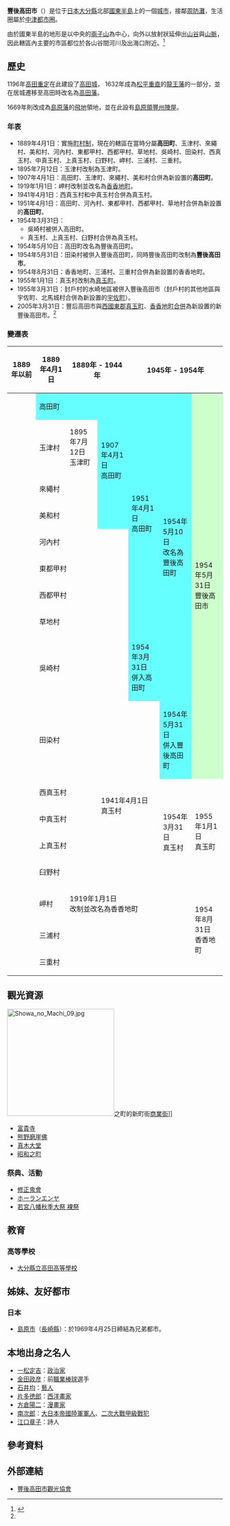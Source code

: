 {{日本都市
| 自治體名=豐後高田市
| 圖像=[[File:富貴寺_大堂.JPG|240px]]
| 圖像說明=[[富貴寺|富貴寺]]
| 市章=[[File:Emblem_of_Bungotakada.JPG|100px]]
| 日文原名=豊後高田市
| 平假名=ぶんごたかだし
| 羅馬字拼音=Bungotakada-shi
| 都道府縣=大分縣
| 支廳=
| 編號=44209-7
| 面積=206.64
| 邊界未定=
| 人口=25,224
| 統計時間=2008年4月1日
| 自治體=[[宇佐市|宇佐市]]、[[杵築市|杵築市]]、[[國東市|國東市]]
| 樹=[[柿|柿]]
| 花=[[秋英|秋英]]
| 其他象徵物=
| 其他象徵=
| 市長=[[永松博文|永松博文]]
| 卸任日期=2009年4月23日
| 議員數=26
| 郵遞區號=879-0692
| 所在地=豐後高田市御玉114
| 電話號碼=978-22-3100
| 外部連結=http://www.city.bungotakada.oita.jp/
| 經度=
| 緯度=
| 地圖=[[File:Bungotakada_in_Oita_Prefecture.png|250px]]
| 註記=人口：[http://www.city.bungotakada.oita.jp/shimin/jinko_setai.jsp 豐後高田市官方網頁]
}}
'''豐後高田市'''（{{jpn|j=豊後高田市|hg=ぶんごたかだし|rm=Bungotakada shi|f=y}}）是位于[[日本|日本]][[大分縣|大分縣]]北部[[國東半島|國東半島]]上的一個[[城市|城市]]，接鄰[[周防灘|周防灘]]，生活圈屬於[[中津都市圈|中津都市圈]]。

由於國東半島的地形是以中央的[[兩子山|兩子山]]為中心，向外以放射狀延伸出[[山谷|山谷]]與[[山脈|山脈]]，因此轄區內主要的市區都位於各山谷間河川及出海口附近。<ref name=brief>{{Cite web| publisher=豐後高田市| title=豐後高田市的介紹| url=http://www.city.bungotakada.oita.jp/gaiyou/syoukai.jsp| accessdate=2008年11月29日| language=ja| deadurl=yes| archiveurl=https://web.archive.org/web/20081207102501/http://www.city.bungotakada.oita.jp/gaiyou/syoukai.jsp| archivedate=2008年12月7日}}</ref>

== 歷史 ==
1196年[[高田重定|高田重定]]在此建設了[[高田城_(豐後國)|高田城]]， 1632年成為[[松平重直|松平重直]]的[[龍王藩|龍王藩]]的一部分，並在居城遷移至高田時改名為[[高田藩_(豐後國)|高田藩]]。

1669年則改成為[[島原藩|島原藩]]的[[飛地|飛地]]領地，並在此設有[[島原領豐州陣屋|島原領豐州陣屋]]。

=== 年表 ===
* 1889年4月1日：實施[[町村制|町村制]]，現在的轄區在當時分屬'''高田町'''、玉津村、來繩村、美和村、河內村、東都甲村、西都甲村、草地村、吳崎村、田染村、西真玉村、中真玉村、上真玉村、臼野村、岬村、三浦村、三重村。
* 1895年7月12日：玉津村改制為玉津町。
* 1907年4月1日：高田町、玉津町、來繩村、美和村合併為新設置的'''高田町'''。
* 1919年1月1日：岬村改制並改名為[[香香地町|香香地町]]。
* 1941年4月1日：西真玉村和中真玉村合併為真玉村。
* 1951年4月1日：高田町、河內村、東都甲村、西都甲村、草地村合併為新設置的'''高田町'''。
* 1954年3月31日：
** 吳崎村被併入高田町。
** 真玉村、上真玉村、臼野村合併為真玉村。
* 1954年5月10日：高田町改名為豐後高田町。
* 1954年5月31日：田染村被併入豐後高田町，同時豐後高田町改制為'''豐後高田市'''。
* 1954年8月31日：香香地町、三浦村、三重村合併為新設置的香香地町。
* 1955年1月1日：真玉村改制為[[真玉町|真玉町]]。
* 1955年3月31日：封戶村的水崎地區被併入豐後高田市（封戶村的其他地區與宇佐町、北馬城村合併為新設置的[[宇佐町|宇佐町]]）。
* 2005年3月31日：豐后高田市與[[西國東郡|西國東郡]][[真玉町|真玉町]]、[[香香地町|香香地町]][[市町村合併|合併]]為新設置的新豐後高田市。<ref name=brief/>

=== 變遷表 ===
{| class="wikitable" style="font-size:x-small"
! 1889年以前
! 1889年4月1日
! colspan=2 | 1889年 - 1944年
! colspan=3 | 1945年 - 1954年
! 1955年 - 1988年
! 1988年 - 現在
! 現在
|-
|
| colspan=2 style="background-color:#6ff;" | 高田町
| rowspan=4 style="background-color:#6ff;" | 1907年4月1日<br />高田町
| rowspan=8 style="background-color:#6ff;" | 1951年4月1日<br />高田町
| rowspan=9 style="background-color:#6ff;" | 1954年5月10日<br />改名為豐後高田町
| rowspan=10 colspan=2 style="background-color:#cfc;" | 1954年5月31日<br />豐後高田市
| rowspan=17 colspan=2 style="background-color:#cfc;" | 2005年3月31日<br />豐後高田市
|-
|
| 玉津村
| 1895年7月12日<br />玉津町
|-
|
| colspan=2 | 來繩村
|-
|
| colspan=2 | 美和村
|-
|
| colspan=3 | 河內村
|-
|
| colspan=3 | 東都甲村
|-
|
| colspan=3 | 西都甲村
|-
|
| colspan=3 | 草地村
|-
|
| colspan=3  | 吳崎村
| style="background-color:#6ff;" | 1954年3月31日<br />併入高田町
|-
|
| colspan=4 | 田染村
| style="background-color:#6ff;" | 1954年5月31日<br />併入豐後高田町
|-
|
| colspan=2 | 西真玉村
| rowspan=2 colspan=2 |  1941年4月1日<br />真玉村
| rowspan=4 |  1954年3月31日<br />真玉村
| rowspan=4 colspan=2 |  1955年1月1日<br />真玉町
|-
|
| colspan=2 | 中真玉村
|-
|
| colspan=4 | 上真玉村
|-
|
| colspan=4 | 臼野村
|-
|
| 岬村
| colspan=4 | 1919年1月1日<br />改制並改名為香香地町
| rowspan=3 colspan=2 | 1954年8月31日<br />香香地町
|-
|
| colspan=5 | 三浦村
|-
|
| colspan=5 | 三重村
|}

== 觀光資源 ==
[[File:Showa_no_Machi_09.jpg|250px]]之町的新町街[[商業街|商業街]]]]
* [[富貴寺|富貴寺]]
* [[熊野磨崖佛|熊野磨崖佛]]
* [[真木大堂|真木大堂]]
* [[昭和之町|昭和之町]]

=== 祭典、活動 ===
* [[修正鬼會|修正鬼會]]
* [[ホーランエンヤ|ホーランエンヤ]]
* [[若宮八幡秋季大祭_裸祭|若宮八幡秋季大祭 裸祭]]

== 教育 ==
=== 高等學校 ===
* [[大分縣立高田高等學校|大分縣立高田高等學校]]

== 姊妹、友好都市 ==
=== 日本 ===
* [[島原市|島原市]]（[[長崎縣|長崎縣]]）：於1969年4月25日締結為兄弟都市。

== 本地出身之名人 ==
* [[一松定吉|一松定吉]]：[[政治家|政治家]]
* [[金田政彦|金田政彦]]：前[[職業棒球|職業棒球]]選手
* [[石井均|石井均]]：[[藝人|藝人]]
* [[片多徳郎|片多徳郎]]：[[西洋畫家|西洋畫家]]
* [[方倉陽二|方倉陽二]]：[[漫畫家|漫畫家]]
* [[南次郎|南次郎]]：[[大日本帝國陸軍|大日本帝國陸軍]][[軍人|軍人]]、[[二次大戰|二次大戰]][[甲級戰犯|甲級戰犯]]
* [[江口章子|江口章子]]：詩人

== 參考資料 ==
{{Reflist}}

== 外部連結 ==
{{commonscat|Bungotakada, Oita}}
* {{Ja icon}} [https://web.archive.org/web/20090225071957/http://www2.city.bungotakada.oita.jp/kankou/ 豐後高田市觀光協會]

{{大分縣}}
{{Authority control}}
